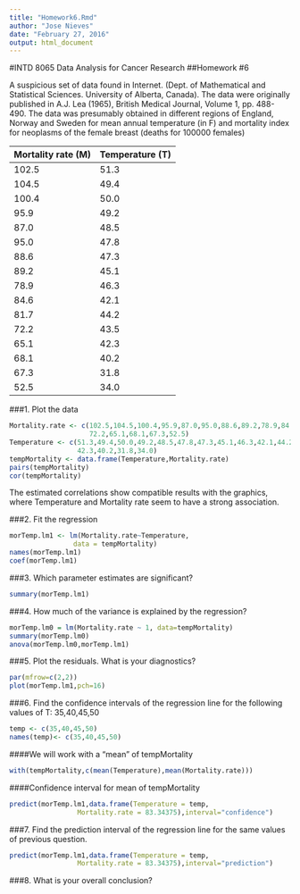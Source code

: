 ```yaml
---
title: "Homework6.Rmd"
author: "Jose Nieves"
date: "February 27, 2016"
output: html_document
---
```

#INTD 8065 Data Analysis for Cancer Research
##Homework #6

A suspicious set of data found in Internet. (Dept. of Mathematical and Statistical Sciences. University of Alberta, Canada). The data were originally published in A.J. Lea (1965), British Medical Journal, Volume 1, pp. 488-490. 
The data was presumably obtained in different regions of England, Norway and Sweden for mean annual temperature (in F) and mortality index for neoplasms of the female breast (deaths for 100000 females)

Mortality rate (M)  |  Temperature (T)
------------------- | ----------------
102.5               |  51.3       
104.5               |  49.4
100.4               |  50.0       
95.9                |  49.2      
87.0                |  48.5      
95.0                |  47.8 
88.6                |  47.3
89.2                |  45.1
78.9                |  46.3
84.6                |  42.1
81.7                |  44.2
72.2                |  43.5
65.1                |  42.3
68.1                |  40.2
67.3                |  31.8
52.5                |  34.0

###1. Plot the data
```r
Mortality.rate <- c(102.5,104.5,100.4,95.9,87.0,95.0,88.6,89.2,78.9,84.6,81.7,
                    72.2,65.1,68.1,67.3,52.5)
Temperature <- c(51.3,49.4,50.0,49.2,48.5,47.8,47.3,45.1,46.3,42.1,44.2,43.5,
                 42.3,40.2,31.8,34.0)
tempMortality <- data.frame(Temperature,Mortality.rate)
pairs(tempMortality)
cor(tempMortality)
```
The estimated correlations show compatible results with the graphics, where Temperature and Mortality rate seem to have a strong association. 

###2. Fit the regression

```r
morTemp.lm1 <- lm(Mortality.rate~Temperature, 
                data = tempMortality)
names(morTemp.lm1)
coef(morTemp.lm1)
```

###3. Which parameter estimates are significant?

```r
summary(morTemp.lm1)
```

###4. How much of the variance is explained by the regression?

```r
morTemp.lm0 = lm(Mortality.rate ~ 1, data=tempMortality)
summary(morTemp.lm0)
anova(morTemp.lm0,morTemp.lm1)
```

###5. Plot the residuals. What is your diagnostics? 

```r
par(mfrow=c(2,2))
plot(morTemp.lm1,pch=16)
```

###6. Find the confidence intervals of the regression line for the following values of T: 35,40,45,50

```r
temp <- c(35,40,45,50)
names(temp)<- c(35,40,45,50) 
```

####We will work with a "mean" of tempMortality
```r
with(tempMortality,c(mean(Temperature),mean(Mortality.rate)))
```

####Confidence interval for mean of tempMortality
```r
predict(morTemp.lm1,data.frame(Temperature = temp,
                 Mortality.rate = 83.34375),interval="confidence")
```

###7. Find the prediction interval of the regression line for the same values of previous question.

```r
predict(morTemp.lm1,data.frame(Temperature = temp,
                 Mortality.rate = 83.34375),interval="prediction")
```

###8. What is your overall conclusion? 

